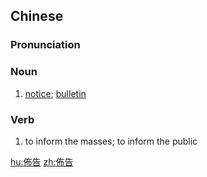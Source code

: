 {{also|布告}}
==Chinese==
{{zh-forms|s=布告}}

===Pronunciation===
{{zh-pron
|m=bùgào
|c=bou3 gou3
|mn=pò͘-kò
|cat=n
}}

===Noun===
{{zh-noun}}

# [[notice]]; [[bulletin]]

===Verb===
{{zh-verb}}

# {{lb|zh|literary}} to inform the masses; to inform the public

[[hu:佈告]]
[[zh:佈告]]